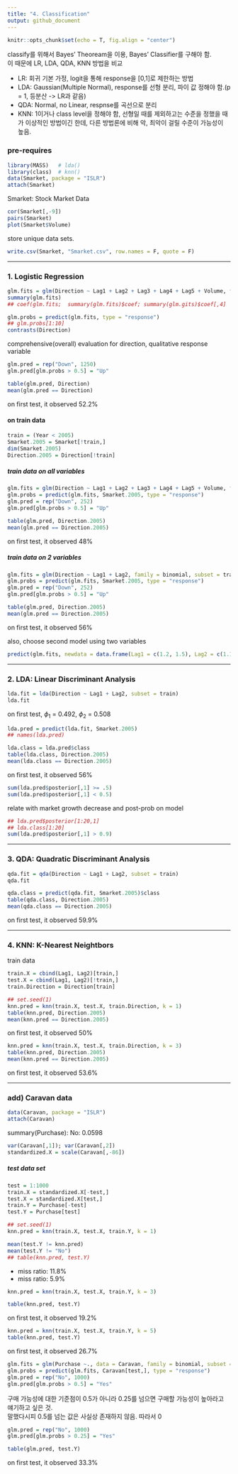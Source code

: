 ```yaml
---
title: "4. Classification"
output: github_document
---
```


```r
knitr::opts_chunk$set(echo = T, fig.align = "center")
```

classify를 위해서 Bayes' Theoream을 이용, Bayes' Classifier를 구해야 함.<br />
이 때문에 LR, LDA, QDA, KNN 방법을 비교

- LR: 회귀 기본 가정, logit을 통해 response을 [0,1]로 제한하는 방법
- LDA: Gaussian(Multiple Normal), response를 선형 분리, 파이 값 정해야 함.(p = 1, 등분산 -> LR과 같음)
- QDA: Normal, no Linear, respnse를 곡선으로 분리
- KNN: 1이거나 class level을 정해야 함, 선형일 때를 제외하고는 수준을 정했을 때가 이상적인 방법이긴 한데, 다른 방법론에 비해 악, 최악이 걸릴 수준이 가능성이 높음.

### pre-requires
```r
library(MASS)   # lda()
library(class)  # knn()
data(Smarket, package = "ISLR")
attach(Smarket)
```
Smarket: Stock Market Data

```r
cor(Smarket[,-9])
pairs(Smarket)
plot(Smarket$Volume)
```

store unique data sets.
```r
write.csv(Smarket, "Smarket.csv", row.names = F, quote = F)
```

---

### 1. Logistic Regression

```r
glm.fits = glm(Direction ~ Lag1 + Lag2 + Lag3 + Lag4 + Lag5 + Volume, family = binomial)
summary(glm.fits)
## coef(glm.fits;  summary(glm.fits)$coef; summary(glm.gits)$coef[,4]
```

```r
glm.probs = predict(glm.fits, type = "response")
## glm.probs[1:10]
contrasts(Direction)
```
comprehensive(overall) evaluation for direction, qualitative response variable

```r
glm.pred = rep("Down", 1250)
glm.pred[glm.probs > 0.5] = "Up"
```

```r
table(glm.pred, Direction)
mean(glm.pred == Direction)
```
on first test, it observed 52.2%

#### on train data
```r
train = (Year < 2005)
Smarket.2005 = Smarket[!train,]
dim(Smarket.2005)
Direction.2005 = Direction[!train]
```

##### train data on all variables
```r
glm.fits = glm(Direction ~ Lag1 + Lag2 + Lag3 + Lag4 + Lag5 + Volume, family = binomial, subset = train)
glm.probs = predict(glm.fits, Smarket.2005, type = "response")
glm.pred = rep("Down", 252)
glm.pred[glm.probs > 0.5] = "Up"
```

```r
table(glm.pred, Direction.2005)
mean(glm.pred == Direction.2005)
```
on first test, it observed 48%

##### train data on 2 variables
```r
glm.fits = glm(Direction ~ Lag1 + Lag2, family = binomial, subset = train)
glm.probs = predict(glm.fits, Smarket.2005, type = "response")
glm.pred = rep("Down", 252)
glm.pred[glm.probs > 0.5] = "Up"
```

```r
table(glm.pred, Direction.2005)
mean(glm.pred == Direction.2005)
```
on first test, it observed 56%

also, choose second model using two variables 
```r
predict(glm.fits, newdata = data.frame(Lag1 = c(1.2, 1.5), Lag2 = c(1.1, -0.8)), type = "response")
```

---

### 2. LDA: Linear Discriminant Analysis

```r
lda.fit = lda(Direction ~ Lag1 + Lag2, subset = train)
lda.fit
```
on first test, $\phi_1$ = 0.492, $\phi_2$ = 0.508

```r
lda.pred = predict(lda.fit, Smarket.2005)
## names(lda.pred)
```

```r
lda.class = lda.pred$class
table(lda.class, Direction.2005)
mean(lda.class == Direction.2005)
```
on first test, it observed 56%

```r
sum(lda.pred$posterior[,1] >= .5)
sum(lda.pred$posterior[,1] < 0.5)
```
relate with market growth decrease and post-prob on model

```r
## lda.pred$posterior[1:20,1]
## lda.class[1:20]
sum(lda.pred$posterior[,1] > 0.9)
```

---

### 3. QDA: Quadratic Discriminant Analysis

```r
qda.fit = qda(Direction ~ Lag1 + Lag2, subset = train)
qda.fit
```

```r
qda.class = predict(qda.fit, Smarket.2005)$class
table(qda.class, Direction.2005)
mean(qda.class == Direction.2005)
```
on first test, it observed 59.9%

---

### 4. KNN: K-Nearest Neightbors

train data
```r
train.X = cbind(Lag1, Lag2)[train,]
test.X = cbind(Lag1, Lag2)[!train,]
train.Direction = Direction[train]
```

```r
## set.seed(1)
knn.pred = knn(train.X, test.X, train.Direction, k = 1)
table(knn.pred, Direction.2005)
mean(knn.pred == Direction.2005)
```
on first test, it observed 50%

```r
knn.pred = knn(train.X, test.X, train.Direction, k = 3)
table(knn.pred, Direction.2005)
mean(knn.pred == Direction.2005)
```
on first test, it observed 53.6%

---

### add) Caravan data

```r
data(Caravan, package = "ISLR")
attach(Caravan)
```
summary(Purchase): No: 0.0598

```r
var(Caravan[,1]); var(Caravan[,2])
standardized.X = scale(Caravan[,-86])
```

##### test data set
```r
test = 1:1000
train.X = standardized.X[-test,]
test.X = standardized.X[test,]
train.Y = Purchase[-test]
test.Y = Purchase[test]
```

```r
## set.seed(1)
knn.pred = knn(train.X, test.X, train.Y, k = 1)
```

```r
mean(test.Y != knn.pred)
mean(test.Y != "No")
## table(knn.pred, test.Y)
```
- miss ratio: 11.8%
- miss ratio: 5.9%

```r
knn.pred = knn(train.X, test.X, train.Y, k = 3)
```

```r
table(knn.pred, test.Y)
```
on first test, it observed 19.2%

```r
knn.pred = knn(train.X, test.X, train.Y, k = 5)
table(knn.pred, test.Y)
```
on first test, it observed 26.7%

```r
glm.fits = glm(Purchase ~., data = Caravan, family = binomial, subset =-test)
glm.probs = predict(glm.fits, Caravan[test,], type = "response")
glm.pred = rep("No", 1000)
glm.pred[glm.probs > 0.5] = "Yes"
```
구매 가능성에 대한 기준점이 0.5가 아니라 0.25를 넘으면 구매할 가능성이 높아라고 얘기하고 싶은 것.<br />
말했다시피 0.5를 넘는 값은 사실상 존재하지 않음. 따라서 0

```r
glm.pred = rep("No", 1000)
glm.pred[glm.probs > 0.25] = "Yes"
```

```r
table(glm.pred, test.Y)
```
on first test, it observed 33.3%
